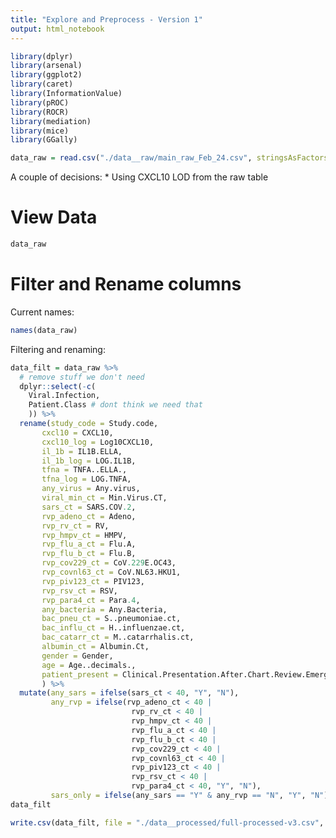 ```yaml
---
title: "Explore and Preprocess - Version 1"
output: html_notebook
---
```


```r
library(dplyr)
library(arsenal)
library(ggplot2)
library(caret)
library(InformationValue)
library(pROC)
library(ROCR)
library(mediation)
library(mice)
library(GGally)

data_raw = read.csv("./data__raw/main_raw_Feb_24.csv", stringsAsFactors=T)
```

A couple of decisions:
* Using CXCL10 LOD from the raw table

<!-- Function for transforming Ct values to viral load: -->
<!-- ```{r} -->
<!-- ct_to_vl = function(ct){ -->
<!--   if (is.na(ct)){ -->
<!--     return (0) -->
<!--   }else{ -->
<!--     vl = 2^(-(ct - 45)) -->
<!--     return (vl) -->
<!--   } -->
<!-- } -->
<!-- ``` -->


# View Data

```r
data_raw
```
# Filter and Rename columns

Current names:
```r
names(data_raw)
```
Filtering and renaming:

```r
data_filt = data_raw %>%
  # remove stuff we don't need
  dplyr::select(-c(
    Viral.Infection,
    Patient.Class # dont think we need that
    )) %>%
  rename(study_code = Study.code,
       cxcl10 = CXCL10,
       cxcl10_log = Log10CXCL10,
       il_1b = IL1B.ELLA,
       il_1b_log = LOG.IL1B,                                                                                                                    
       tfna = TNFA..ELLA.,
       tfna_log = LOG.TNFA,
       any_virus = Any.virus,
       viral_min_ct = Min.Virus.CT,
       sars_ct = SARS.COV.2,
       rvp_adeno_ct = Adeno,
       rvp_rv_ct = RV,
       rvp_hmpv_ct = HMPV,
       rvp_flu_a_ct = Flu.A,
       rvp_flu_b_ct = Flu.B,
       rvp_cov229_ct = CoV.229E.OC43,
       rvp_covnl63_ct = CoV.NL63.HKU1,
       rvp_piv123_ct = PIV123,
       rvp_rsv_ct = RSV,
       rvp_para4_ct = Para.4,                                                    
       any_bacteria = Any.Bacteria,
       bac_pneu_ct = S..pneumoniae.ct,
       bac_influ_ct = H..influenzae.ct,
       bac_catarr_ct = M..catarrhalis.ct,
       albumin_ct = Albumin.Ct,
       gender = Gender,
       age = Age..decimals.,
       patient_present = Clinical.Presentation.After.Chart.Review.Emergency.Use..ARI..PARI..NRI.
       ) %>%
  mutate(any_sars = ifelse(sars_ct < 40, "Y", "N"),
         any_rvp = ifelse(rvp_adeno_ct < 40 |
                           rvp_rv_ct < 40 |
                           rvp_hmpv_ct < 40 |
                           rvp_flu_a_ct < 40 |
                           rvp_flu_b_ct < 40 |
                           rvp_cov229_ct < 40 |
                           rvp_covnl63_ct < 40 |
                           rvp_piv123_ct < 40 |
                           rvp_rsv_ct < 40 |
                           rvp_para4_ct < 40, "Y", "N"),
         sars_only = ifelse(any_sars == "Y" & any_rvp == "N", "Y", "N"))
data_filt

write.csv(data_filt, file = "./data__processed/full-processed-v3.csv", row.names = F)
```


<!-- # Preprocessing subset -->

<!-- Preprocessing the following domains: -->
<!-- * Demo, status, and outcome biomarkers -->
<!-- * Virus + COVID -->
<!-- * Bacterial -->

<!-- ## Demo, status, and outcome biomarkers -->

<!-- 1. Log transform outcome biomarkers CXCL10 and IL-1b -->
<!-- 2. Coding `symptomatic` based on `patient_present`:  -->
<!--   * ARI and PARI -> Y -->
<!--   * PREOP and NRI -> N -->

<!-- ```{r} -->
<!-- data_pp_demo = data_filt %>% -->
<!--   dplyr::select(study_code, gender, age, patient_present, cxcl10, il_1b, il_1b_ella, tfna_ella ) %>% -->
<!--   mutate(cxcl10_log = log(cxcl10), .after = cxcl10) %>% -->
<!--   mutate(il_1b_log = log(il_1b), .after = il_1b) %>% -->
<!--   mutate(il_1b_ella_log = log(il_1b_ella), .after = il_1b_ella) %>% -->
<!--   mutate(tfna_ella_log = log(tfna_ella), .after = tfna_ella) %>% -->
<!--   mutate(symptomatic = ifelse(patient_present == "ARI" | patient_present == "PARI", "Y", "N"), .after = patient_present) %>% -->
<!--   mutate(symptomatic = as.factor(symptomatic)) %>% -->
<!--   dplyr::select(-patient_present) -->

<!-- data_pp_demo -->
<!-- ``` -->
<!-- ## Process Covid -->

<!-- ```{r} -->
<!-- data_pp_sars = data_filt %>% -->
<!--   dplyr::select(study_code, sars_interpret, sars_roche_orf_ct, sars_roche_e_ct, sars_cepheid_n2_ct, -->
<!--                 sars_cepheid_e_ct, sars_cdc_ct) -->
<!-- data_pp_sars -->
<!-- ``` -->
<!-- ### Code the test interpretation -->

<!-- Coding `any_sars` based on `sars_interpret`:  -->
<!-- * Negative and Not Detected -> N -->
<!-- * Positive and Presumptive Positive -> Y -->

<!-- ```{r} -->
<!-- data_pp_sars = data_pp_sars %>% -->
<!--   mutate(any_sars = ifelse(sars_interpret == "Negative" | sars_interpret == "Not Detected", "N", "Y"), .after = sars_interpret) %>% -->
<!--   mutate(any_sars = as.factor(any_sars)) %>% -->
<!--   dplyr::select(-sars_interpret) -->

<!-- ``` -->

<!-- ### Unify SARS CT -->

<!-- What we want: -->
<!-- * One variable for SARS Ct -->
<!-- * A pair of variables where one has NAs replaces with Inf and a boolean for Ct missing -->

<!-- #### Simple (mean) -->

<!-- Calculate the mean:  -->
<!-- ```{r} -->
<!-- data_pp_sars = data_pp_sars %>% -->
<!--   rowwise() %>% -->
<!--   mutate(sars_ct = mean(c(sars_roche_orf_ct, sars_roche_e_ct, sars_cepheid_n2_ct, sars_cepheid_e_ct, sars_cdc_ct), na.rm = T),  -->
<!--          sars_ct = ifelse(is.na(sars_ct), NA, sars_ct), -->
<!--          sars_ct_imp_value = ifelse(is.na(sars_ct), Inf, sars_ct), -->
<!--          sars_ct_imp_is_na = as.factor(ifelse(is.na(sars_ct), "Y", "N")))  -->
<!-- data_pp_sars -->

<!-- ``` -->
<!-- #### Filter -->

<!-- ```{r} -->
<!-- data_pp_sars = data_pp_sars %>%  -->
<!--   dplyr::select(study_code, any_sars, sars_ct, sars_ct_imp_value, sars_ct_imp_is_na) -->
<!-- ``` -->

<!-- ## Process RVP -->

<!-- Steps: -->
<!-- 1. Create a column that contains max/min/mean Ct -> NA Cts is NA in these -->
<!-- 2. For each CT, generate an imputed column and a column encoding NA status: -->
<!-- 3. Create a new column that just contains a y or n for any respiratory virus present (not SARS) -->
<!-- 4. Create a new column that just contains a y or n for any respiratory virus categories -->
<!-- 5. create a column that contains number of rvp infections -->


<!-- ```{r} -->
<!-- names(data_filt) -->
<!-- ``` -->

<!-- Create a column that contains max/min/mean Ct -> NA Cts is NA in these -->
<!-- ```{r warning=FALSE} -->
<!-- data_pp_vir = data_filt %>%  -->
<!--   dplyr::select(study_code, any_virus, rvp_adeno_ct, rvp_rv_ct, rvp_hmpv_ct, rvp_cov229_ct, rvp_covnl63_ct, rvp_flu_a_ct, rvp_piv_ct, rvp_rsv_ct)  -->

<!-- data_pp_vir = data_pp_vir %>% -->
<!--   # average and max/min ct -->
<!--   rowwise() %>% -->
<!--   # calculate -->
<!--   mutate( -->
<!--     # just min for now -->
<!--     # rvp_avg_ct = mean(c(rvp_adeno_ct, rvp_rv_ct, rvp_hmpv_ct, rvp_cov229_ct, rvp_covnl63_ct, rvp_flu_a_ct, rvp_piv_ct, rvp_rsv_ct), na.rm = T),  -->
<!--     #      rvp_max_ct = max(c(rvp_adeno_ct, rvp_rv_ct, rvp_hmpv_ct, rvp_cov229_ct, rvp_covnl63_ct, rvp_flu_a_ct, rvp_piv_ct, rvp_rsv_ct), na.rm = T), -->
<!--          rvp_min_ct = min(c(rvp_adeno_ct, rvp_rv_ct, rvp_hmpv_ct, rvp_cov229_ct, rvp_covnl63_ct, rvp_flu_a_ct, rvp_piv_ct, rvp_rsv_ct), na.rm = T)) %>% -->
<!--   # replace - inf -->
<!--   mutate( -->
<!--     # just min for now -->
<!--     # rvp_avg_ct = ifelse(rvp_avg_ct < 0, NA, rvp_avg_ct), -->
<!--     #    rvp_max_ct = ifelse(rvp_max_ct < 0, NA, rvp_max_ct), -->
<!--        rvp_min_ct = ifelse(rvp_min_ct == Inf, NA, rvp_min_ct)) -->
<!-- data_pp_vir -->
<!-- ``` -->

<!-- For each CT, generate an imputed column and a column encoding NA status: -->
<!-- ```{r} -->
<!-- data_pp_vir = data_pp_vir %>% mutate(  -->
<!--     rvp_adeno_ct_imp_value = ifelse(is.na(rvp_adeno_ct), Inf, rvp_adeno_ct), -->
<!--     rvp_adeno_ct_imp_is_na = ifelse(is.na(rvp_adeno_ct), "Y", "N"), -->

<!--     rvp_rv_ct_imp_value = ifelse(is.na(rvp_rv_ct), Inf, rvp_rv_ct), -->
<!--     rvp_rv_ct_imp_is_na = as.factor(ifelse(is.na(rvp_rv_ct), "Y", "N")), -->

<!--     rvp_hmpv_ct_imp_value = ifelse(is.na(rvp_hmpv_ct), Inf, rvp_hmpv_ct), -->
<!--     rvp_hmpv_ct_imp_is_na = as.factor(ifelse(is.na(rvp_hmpv_ct), "Y", "N")), -->

<!--     rvp_cov229_ct_imp_value = ifelse(is.na(rvp_cov229_ct), Inf, rvp_cov229_ct), -->
<!--     rvp_cov229_ct_imp_is_na = as.factor(ifelse(is.na(rvp_cov229_ct), "Y", "N")), -->

<!--     rvp_covnl63_ct_imp_value = ifelse(is.na(rvp_covnl63_ct), Inf, rvp_covnl63_ct), -->
<!--     rvp_covnl63_ct_imp_is_na = as.factor(ifelse(is.na(rvp_covnl63_ct), "Y", "N")), -->

<!--     rvp_flu_a_ct_imp_value = ifelse(is.na(rvp_flu_a_ct), Inf, rvp_flu_a_ct), -->
<!--     rvp_flu_a_ct_imp_is_na = as.factor(ifelse(is.na(rvp_flu_a_ct), "Y", "N")), -->

<!--     rvp_piv_ct_imp_value = ifelse(is.na(rvp_piv_ct), Inf, rvp_piv_ct), -->
<!--     rvp_piv_ct_imp_is_na = as.factor(ifelse(is.na(rvp_piv_ct), "Y", "N")), -->

<!--     rvp_rsv_ct_imp_value = ifelse(is.na(rvp_rsv_ct), Inf, rvp_rsv_ct), -->
<!--     rvp_rsv_ct_imp_is_na = as.factor(ifelse(is.na(rvp_rsv_ct), "Y", "N")) -->
<!--     )  -->
<!-- ``` -->

<!-- Create a new column that just contains a y or n for any respiratory virus present (not SARS) -->
<!-- ```{r} -->
<!-- data_pp_vir = data_pp_vir %>% -->
<!--   mutate(any_rvp = as.factor(ifelse(is.na(rvp_min_ct), "N", "Y")), .after = any_virus) -->
<!-- ``` -->

<!-- Create a new column that just contains a y or n for any respiratory virus categories -->
<!-- ```{r} -->
<!-- data_pp_vir = data_pp_vir %>% -->
<!--   mutate(rvp_any_adeno = as.factor(ifelse(is.na(rvp_adeno_ct), "N", "Y")), .before = rvp_adeno_ct) %>% -->
<!--   mutate(rvp_any_rv = as.factor(ifelse(is.na(rvp_rv_ct), "N", "Y")), .before = rvp_adeno_ct) %>% -->
<!--   mutate(rvp_any_hmpv = as.factor(ifelse(is.na(rvp_hmpv_ct), "N", "Y")), .before = rvp_adeno_ct) %>% -->
<!--   mutate(rvp_any_cov229 = as.factor(ifelse(is.na(rvp_cov229_ct), "N", "Y")), .before = rvp_adeno_ct) %>% -->
<!--   mutate(rvp_any_covnl63 = as.factor(ifelse(is.na(rvp_covnl63_ct), "N", "Y")), .before = rvp_adeno_ct) %>% -->
<!--   mutate(rvp_any_flu_a = as.factor(ifelse(is.na(rvp_flu_a_ct), "N", "Y")), .before = rvp_adeno_ct) %>% -->
<!--   mutate(rvp_any_piv = as.factor(ifelse(is.na(rvp_piv_ct), "N", "Y")), .before = rvp_adeno_ct) %>% -->
<!--   mutate(rvp_any_rsv = as.factor(ifelse(is.na(rvp_rsv_ct), "N", "Y")), .before = rvp_adeno_ct)  -->
<!-- ``` -->

<!-- Create a column that contains number of rvp infections -->

<!-- ```{r} -->
<!-- data_pp_vir = data_pp_vir %>%  -->
<!--   ungroup() %>% mutate(rvp_n = rowSums(dplyr::select(., starts_with('rvp_any_')) == 'Y', na.rm = TRUE), .after = any_rvp)  -->
<!-- data_pp_vir -->
<!-- ``` -->

<!-- ## Process bacterial -->

<!-- Steps: -->
<!-- 1. Create a column that contains max/min/mean Ct -> NA Cts is NA in these -->
<!-- 2. For each CT, generate an imputed column and a column encoding NA status: -->
<!-- 3. Create a new column that just contains a y or n for any bacterial categories -->
<!-- 4. create a column that contains number of bacterial infections -->

<!-- ```{r} -->
<!-- names(data_filt) -->
<!-- ``` -->

<!-- Create a column that contains max/min/mean Ct -> NA Cts is NA in these -->
<!-- ```{r warning=FALSE} -->
<!-- data_pp_bac = data_filt %>%  -->
<!--   dplyr::select(study_code, any_bacteria, bac_pneu_ct, bac_influ_ct, bac_catarr_ct, albumin_ct)  -->

<!-- # since the columns are not numerical -> convert -->
<!-- data_pp_bac = data_pp_bac %>% -->
<!--   # to characters -->
<!--   mutate(bac_pneu_ct = as.character(bac_pneu_ct), -->
<!--        bac_influ_ct = as.character(bac_influ_ct), -->
<!--        bac_catarr_ct = as.character(bac_catarr_ct)) %>% -->
<!--   # parse -->
<!--   mutate(bac_pneu_ct = ifelse(bac_pneu_ct == "Negative", NA, as.numeric(bac_pneu_ct)), -->
<!--          bac_influ_ct = ifelse(bac_influ_ct == "Negative", NA, as.numeric(bac_influ_ct)), -->
<!--          bac_catarr_ct = ifelse(bac_catarr_ct == "Negative", NA, as.numeric(bac_catarr_ct))) -->

<!-- data_pp_bac = data_pp_bac %>% -->
<!--   # average and max/min ct -->
<!--   rowwise() %>% -->
<!--   # calculate -->
<!--   mutate( -->
<!--     # bac_avg_ct = mean(c(bac_pneu_ct, bac_influ_ct, bac_catarr_ct), na.rm = T), -->
<!--     #      bac_max_ct = max(c(bac_pneu_ct, bac_influ_ct, bac_catarr_ct), na.rm = T), -->
<!--          bac_min_ct = min(c(bac_pneu_ct, bac_influ_ct, bac_catarr_ct), na.rm = T)) %>% -->
<!--   # replace - inf -->
<!--   mutate( -->
<!--     # bac_avg_ct = ifelse(bac_avg_ct < 0, NA, bac_avg_ct), -->
<!--     #    bac_max_ct = ifelse(bac_max_ct < 0, NA, bac_max_ct), -->
<!--        bac_min_ct = ifelse(bac_min_ct == Inf, NA, bac_min_ct)) -->
<!-- data_pp_bac -->
<!-- ``` -->

<!-- For each CT, generate an imputed column and a column encoding NA status: -->
<!-- ```{r} -->
<!-- data_pp_bac = data_pp_bac %>%  -->
<!--   mutate(  -->
<!--     bac_pneu_ct_imp_value = ifelse(is.na(bac_pneu_ct), Inf, bac_pneu_ct), -->
<!--     bac_pneu_ct_imp_is_na = as.factor(ifelse(is.na(bac_pneu_ct), "Y", "N")), -->

<!--     bac_influ_ct_imp_value = ifelse(is.na(bac_influ_ct), Inf, bac_influ_ct), -->
<!--     bac_influ_ct_imp_is_na = as.factor(ifelse(is.na(bac_influ_ct), "Y", "N")), -->

<!--     bac_catarr_ct_imp_value = ifelse(is.na(bac_catarr_ct), Inf, bac_catarr_ct), -->
<!--     bac_catarr_ct_imp_is_na = as.factor(ifelse(is.na(bac_catarr_ct), "Y", "N")) -->
<!--     )  -->
<!-- ``` -->

<!-- Create a new column that just contains a y or n for any bacterial categories -->
<!-- ```{r} -->
<!-- data_pp_bac = data_pp_bac %>% -->
<!--   mutate(bac_any_pneu = as.factor(ifelse(is.na(bac_pneu_ct), "N", "Y")), .before = bac_pneu_ct) %>% -->
<!--   mutate(bac_any_influ = as.factor(ifelse(is.na(bac_influ_ct), "N", "Y")), .before = bac_pneu_ct) %>% -->
<!--   mutate(bac_any_catarr = as.factor(ifelse(is.na(bac_catarr_ct), "N", "Y")), .before = bac_pneu_ct)  -->
<!-- ``` -->

<!-- create a column that contains number of bacterial infections -->
<!-- ```{r} -->
<!-- data_pp_bac = data_pp_bac %>%  -->
<!--   ungroup() %>% mutate(bac_n = rowSums(dplyr::select(., starts_with('bac_any_')) == 'Y', na.rm = TRUE), .after = any_bacteria)  -->
<!-- ``` -->

<!-- # Merge all subsets together and calc virus coinfections  -->

<!-- ```{r} -->
<!-- data_pp_all = merge(data_pp_demo, data_pp_vir, by = "study_code") -->
<!-- data_pp_all = merge(data_pp_all, data_pp_sars, by = "study_code") -->
<!-- data_pp_all = merge(data_pp_all, data_pp_bac, by = "study_code") -->

<!-- data_pp_all = data_pp_all %>% -->
<!--   mutate(virus_n = ifelse(any_sars == "Y", rvp_n + 1, rvp_n), .after = any_virus) -->
<!-- data_pp_all -->
<!-- ``` -->
<!-- Calculate viral/bacterial infection status (none, just_virus, just_bacteria, both) -->
<!-- ```{r} -->
<!-- data_pp_all = data_pp_all %>% -->
<!--   mutate(vir_bac_coinfect = ifelse(any_virus == "Y",  -->
<!--                                    ifelse(any_bacteria == "Y", "both", "only_vir"), -->
<!--                                    ifelse(any_bacteria == "Y", "only_bac", "none")), -->
<!--          sars_only = ifelse(any_sars == "Y", ifelse(any_rvp == "N", "Y", "N"), "N")) -->

<!-- data_pp_all = data_pp_all %>% -->
<!--   rowwise() %>% -->
<!--   # calculate -->
<!--   mutate( -->
<!--     # viral_avg_ct = mean(c(rvp_adeno_ct, rvp_rv_ct, rvp_hmpv_ct, rvp_cov229_ct, rvp_covnl63_ct, rvp_flu_a_ct, rvp_piv_ct, rvp_rsv_ct, sars_ct), na.rm = T), -->
<!--     #      viral_max_ct = max(c(rvp_adeno_ct, rvp_rv_ct, rvp_hmpv_ct, rvp_cov229_ct, rvp_covnl63_ct, rvp_flu_a_ct, rvp_piv_ct, rvp_rsv_ct, sars_ct), na.rm = T), -->
<!--          viral_min_ct = min(c(rvp_adeno_ct, rvp_rv_ct, rvp_hmpv_ct, rvp_cov229_ct, rvp_covnl63_ct, rvp_flu_a_ct, rvp_piv_ct, rvp_rsv_ct, sars_ct), na.rm = T)) %>% -->
<!--   # replace - inf -->
<!--   mutate( -->
<!--     # viral_avg_ct = ifelse(viral_avg_ct < 0, NA, viral_avg_ct), -->
<!--     #    viral_max_ct = ifelse(viral_max_ct < 0, NA, viral_max_ct), -->
<!--        viral_min_ct = ifelse(viral_min_ct == Inf, NA, viral_min_ct)) -->
<!-- data_pp_all -->
<!-- ``` -->



<!-- ```{r} -->
<!-- names(data_pp_all) -->
<!-- ``` -->


<!-- ```{r} -->
<!-- write.csv(data_pp_all, file = "./data__processed/full-processed-v2.csv", row.names = F) -->
<!-- ``` -->



